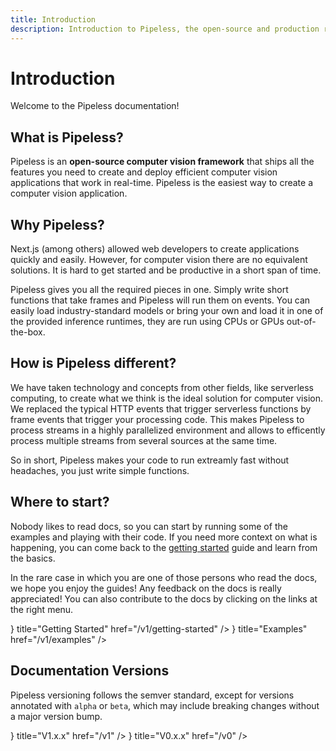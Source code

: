 ```yaml
---
title: Introduction
description: Introduction to Pipeless, the open-source and production ready computer vision framework. Enjoy serverless development experience for embedded computer vision.
---
```


# Introduction


Welcome to the Pipeless documentation!

## What is Pipeless?

Pipeless is an **open-source computer vision framework** that ships all the features you
need to create and deploy efficient computer vision applications that work in real-time.
Pipeless is the easiest way to create a computer vision application.

## Why Pipeless?

Next.js (among others) allowed web developers to create applications quickly and easily. However,
for computer vision there are no equivalent solutions. It is hard to get started and be
productive in a short span of time.

Pipeless gives you all the required pieces in one. Simply write short functions that take frames and Pipeless will run them on events.
You can easily load industry-standard models or bring your own and load it in one of the provided inference runtimes, they are run using CPUs or GPUs out-of-the-box.

## How is Pipeless different?

We have taken technology and concepts from other fields, like serverless computing, to create what
we think is the ideal solution for computer vision. We replaced the typical HTTP events that trigger
serverless functions by frame events that trigger your processing code. This makes Pipeless
to process streams in a highly parallelized environment and allows to efficently process multiple streams
from several sources at the same time.

So in short, Pipeless makes your code to run extreamly fast without headaches, you just write simple functions.

## Where to start?

Nobody likes to read docs, so you can start by running some of the examples and playing with their code. If you need more context on what is happening, you can come back to the [getting started](/v1/getting-started) guide and learn from the basics.

In the rare case in which you are one of those persons who read the docs, we hope you enjoy the guides! Any feedback on the docs is really appreciated! You can also contribute to the docs by clicking on the links at the right menu.

<Cards>
  <Card icon={<ChevronRightIcon />} title="Getting Started" href="/v1/getting-started" />
  <Card icon={<StarsIcon />} title="Examples" href="/v1/examples" />
</Cards>

## Documentation Versions

Pipeless versioning follows the semver standard, except for versions annotated with `alpha` or `beta`, which may include breaking changes without a major version bump.

<Cards>
  <Card icon={<CardsIcon />} title="V1.x.x" href="/v1" />
  <Card icon={<CardsIcon />} title="V0.x.x" href="/v0" />
</Cards>
